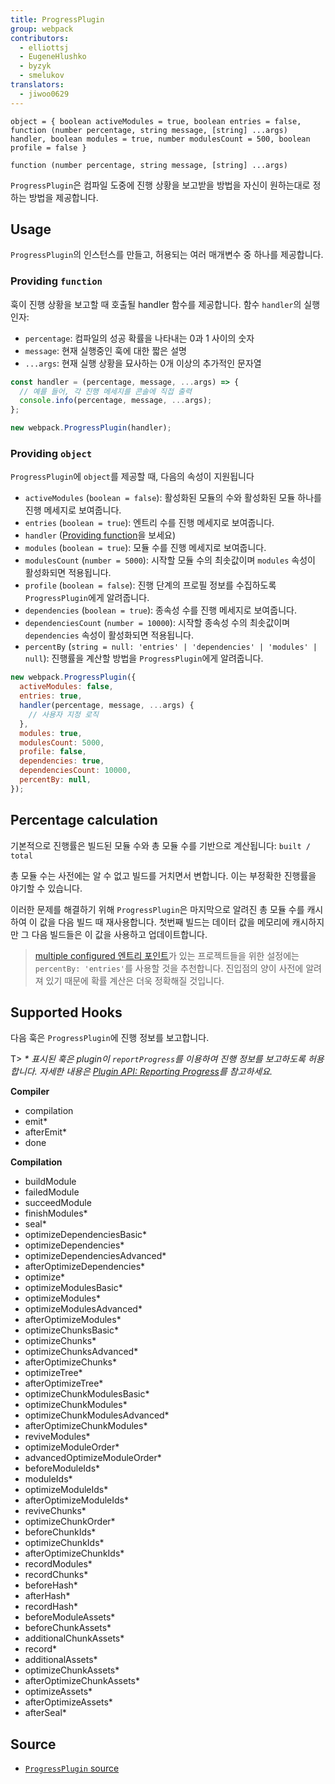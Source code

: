 ```yaml
---
title: ProgressPlugin
group: webpack
contributors:
  - elliottsj
  - EugeneHlushko
  - byzyk
  - smelukov
translators: 
  - jiwoo0629 
---
```


`object = { boolean activeModules = true, boolean entries = false, function (number percentage, string message, [string] ...args) handler, boolean modules = true, number modulesCount = 500, boolean profile = false }`

`function (number percentage, string message, [string] ...args)`

`ProgressPlugin`은 컴파일 도중에 진행 상황을 보고받을 방법을 자신이 원하는대로 정하는 방법을 제공합니다.

## Usage

`ProgressPlugin`의 인스턴스를 만들고, 허용되는 여러 매개변수 중 하나를 제공합니다.

### Providing `function`

훅이 진행 상황을 보고할 때 호출될 handler 함수를 제공합니다. 함수 `handler`의 실행 인자:

- `percentage`: 컴파일의 성공 확률을 나타내는 0과 1 사이의 숫자
- `message`: 현재 실행중인 훅에 대한 짧은 설명
- `...args`: 현재 실행 상황을 묘사하는 0개 이상의 추가적인 문자열

```js
const handler = (percentage, message, ...args) => {
  // 예를 들어, 각 진행 메세지를 콘솔에 직접 출력
  console.info(percentage, message, ...args);
};

new webpack.ProgressPlugin(handler);
```

### Providing `object`

`ProgressPlugin`에 `object`를 제공할 때, 다음의 속성이 지원됩니다

- `activeModules` (`boolean = false`): 활성화된 모듈의 수와 활성화된 모듈 하나를 진행 메세지로 보여줍니다.
- `entries` (`boolean = true`): 엔트리 수를 진행 메세지로 보여줍니다.
- `handler` ([Providing function](#providing-function)을 보세요)
- `modules` (`boolean = true`): 모듈 수를 진행 메세지로 보여줍니다.
- `modulesCount` (`number = 5000`): 시작할 모듈 수의 최솟값이며 `modules` 속성이 활성화되면 적용됩니다.
- `profile` (`boolean = false`): 진행 단계의 프로필 정보를 수집하도록 `ProgressPlugin`에게 알려줍니다.
- `dependencies` (`boolean = true`): 종속성 수를 진행 메세지로 보여줍니다.
- `dependenciesCount` (`number = 10000`): 시작할 종속성 수의 최솟값이며 `dependencies` 속성이 활성화되면 적용됩니다.
- `percentBy` (`string = null: 'entries' | 'dependencies' | 'modules' | null`): 진행률을 계산할 방법을 `ProgressPlugin`에게 알려줍니다.

```js
new webpack.ProgressPlugin({
  activeModules: false,
  entries: true,
  handler(percentage, message, ...args) {
    // 사용자 지정 로직
  },
  modules: true,
  modulesCount: 5000,
  profile: false,
  dependencies: true,
  dependenciesCount: 10000,
  percentBy: null,
});
```

## Percentage calculation

기본적으로 진행률은 빌드된 모듈 수와 총 모듈 수를 기반으로 계산됩니다: `built / total`

총 모듈 수는 사전에는 알 수 없고 빌드를 거치면서 변합니다. 이는 부정확한 진행률을 야기할 수 있습니다.

이러한 문제를 해결하기 위해 `ProgressPlugin`은 마지막으로 알려진 총 모듈 수를 캐시하여 이 값을 다음 빌드 때 재사용합니다. 첫번째 빌드는 데이터 값을 메모리에 캐시하지만 그 다음 빌드들은 이 값을 사용하고 업데이트합니다.

> [multiple configured 엔트리 포인트](/configuration/entry-context/#entry)가 있는 프로젝트들을 위한 설정에는 `percentBy: 'entries'`를 사용할 것을 추천합니다. 진입점의 양이 사전에 알려져 있기 때문에 확률 계산은 더욱 정확해질 것입니다.

## Supported Hooks

다음 훅은 `ProgressPlugin`에 진행 정보를 보고합니다.

T> _\* 표시된 훅은 plugin이 `reportProgress`를 이용하여 진행 정보를 보고하도록 허용합니다. 자세한 내용은 [Plugin API: Reporting Progress](/api/plugins/#reporting-progress)를 참고하세요._

**Compiler**

- compilation
- emit\*
- afterEmit\*
- done

**Compilation**

- buildModule
- failedModule
- succeedModule
- finishModules\*
- seal\*
- optimizeDependenciesBasic\*
- optimizeDependencies\*
- optimizeDependenciesAdvanced\*
- afterOptimizeDependencies\*
- optimize\*
- optimizeModulesBasic\*
- optimizeModules\*
- optimizeModulesAdvanced\*
- afterOptimizeModules\*
- optimizeChunksBasic\*
- optimizeChunks\*
- optimizeChunksAdvanced\*
- afterOptimizeChunks\*
- optimizeTree\*
- afterOptimizeTree\*
- optimizeChunkModulesBasic\*
- optimizeChunkModules\*
- optimizeChunkModulesAdvanced\*
- afterOptimizeChunkModules\*
- reviveModules\*
- optimizeModuleOrder\*
- advancedOptimizeModuleOrder\*
- beforeModuleIds\*
- moduleIds\*
- optimizeModuleIds\*
- afterOptimizeModuleIds\*
- reviveChunks\*
- optimizeChunkOrder\*
- beforeChunkIds\*
- optimizeChunkIds\*
- afterOptimizeChunkIds\*
- recordModules\*
- recordChunks\*
- beforeHash\*
- afterHash\*
- recordHash\*
- beforeModuleAssets\*
- beforeChunkAssets\*
- additionalChunkAssets\*
- record\*
- additionalAssets\*
- optimizeChunkAssets\*
- afterOptimizeChunkAssets\*
- optimizeAssets\*
- afterOptimizeAssets\*
- afterSeal\*

## Source

- [`ProgressPlugin` source](https://github.com/webpack/webpack/blob/master/lib/ProgressPlugin.js)
